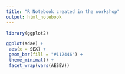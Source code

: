 ```yaml
---
title: "R Notebook created in the workshop"
output: html_notebook
---
```




```r

library(ggplot2)

ggplot(adae) +
 aes(x = SEX) +
 geom_bar(fill = "#112446") +
 theme_minimal() +
 facet_wrap(vars(AESEV))

```

